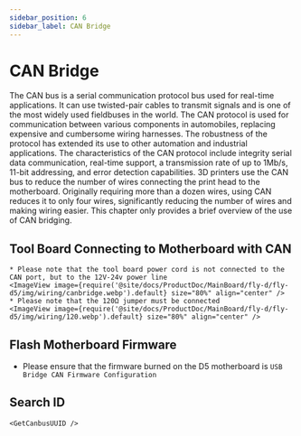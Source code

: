 ```yaml
---
sidebar_position: 6
sidebar_label: CAN Bridge
---
```



# CAN Bridge

The CAN bus is a serial communication protocol bus used for real-time applications. It can use twisted-pair cables to transmit signals and is one of the most widely used fieldbuses in the world. The CAN protocol is used for communication between various components in automobiles, replacing expensive and cumbersome wiring harnesses. The robustness of the protocol has extended its use to other automation and industrial applications. The characteristics of the CAN protocol include integrity serial data communication, real-time support, a transmission rate of up to 1Mb/s, 11-bit addressing, and error detection capabilities.
3D printers use the CAN bus to reduce the number of wires connecting the print head to the motherboard. Originally requiring more than a dozen wires, using CAN reduces it to only four wires, significantly reducing the number of wires and making wiring easier.
This chapter only provides a brief overview of the use of CAN bridging.

## Tool Board Connecting to Motherboard with CAN

    * Please note that the tool board power cord is not connected to the CAN port, but to the 12V-24v power line
    <ImageView image={require('@site/docs/ProductDoc/MainBoard/fly-d/fly-d5/img/wiring/canbridge.webp').default} size="80%" align="center" />
    * Please note that the 120Ω jumper must be connected
    <ImageView image={require('@site/docs/ProductDoc/MainBoard/fly-d/fly-d5/img/wiring/120.webp').default} size="80%" align="center" />

## Flash Motherboard Firmware

* Please ensure that the firmware burned on the D5 motherboard is `USB Bridge CAN Firmware Configuration`

## Search ID

    <GetCanbusUUID />
